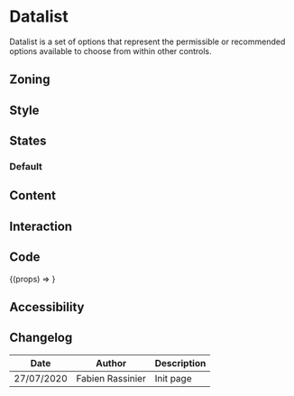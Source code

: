 

<Meta title="Components/Form/Fields/Datalist" component={Form.Datalist} />

# Datalist

Datalist is a set of options that represent the permissible or recommended options available to choose from within other controls.

## Zoning

## Style

## States

### Default

<Preview>
    <Story name="default">
        <Form.Datalist label="Datalist" values={['', 'foo', 'bar']}/>
    </Story>
    <Story name="disabled">
        <Form.Datalist label="Disabled Datalist" disabled  values={['', 'foo', 'bar']}/>
    </Story>
    <Story name="read-only">
        <Form.Datalist label="Read-Only Datalist" readOnly value="foo" values={['', 'foo', 'bar']} />
    </Story>
</Preview>

## Content

## Interaction

## Code

<Preview>
  <Story
    name="usage"
    args={{
      label: 'Datalist',
      id: 1234,
      values: ['apple', 'orange', 'banana'],
    }}
  >
    {(props) => <Form.Datalist {...props} />}
  </Story>
</Preview>

<Props story="usage" />

## Accessibility

## Changelog

| Date       | Author | Description |
| ---------- | ------ | ----------- |
| 27/07/2020 | Fabien Rassinier  | Init page   |

